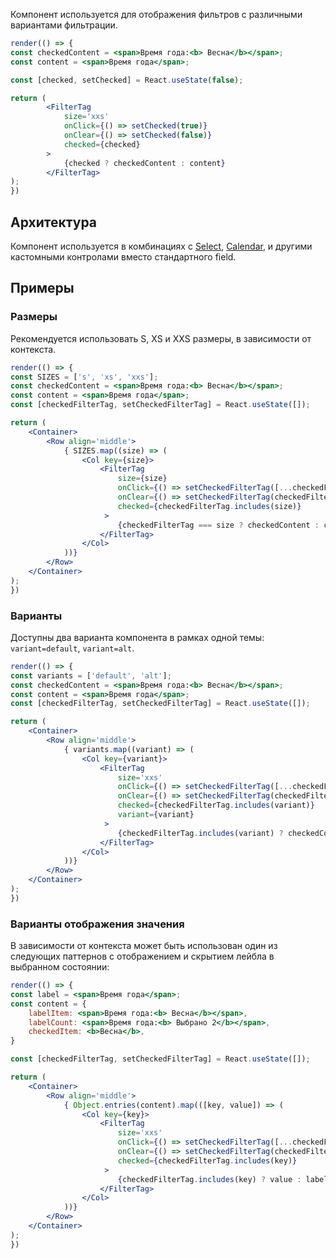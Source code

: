 
Компонент используется для отображения фильтров с различными вариантами фильтрации.

```jsx live
render(() => {
const checkedContent = <span>Время года:<b> Весна</b></span>;
const content = <span>Время года</span>;

const [checked, setChecked] = React.useState(false);

return (
        <FilterTag
            size='xxs'
            onClick={() => setChecked(true)}
            onClear={() => setChecked(false)}
            checked={checked}
        >
            {checked ? checkedContent : content}
        </FilterTag>
);
})
```

## Архитектура
Компонент используется в комбинациях с <a href="/docs/компоненты-select--select">Select</a>, <a href="/docs/компоненты-calendar--calendar">Сalendar</a>,
и другими кастомными контролами вместо стандартного field.

## Примеры

### Размеры
Рекомендуется использовать S, XS и XXS размеры, в зависимости от контекста.

```jsx live
render(() => {
const SIZES = ['s', 'xs', 'xxs'];
const checkedContent = <span>Время года:<b> Весна</b></span>;
const content = <span>Время года</span>;
const [checkedFilterTag, setCheckedFilterTag] = React.useState([]);

return (
    <Container>
        <Row align='middle'>
            { SIZES.map((size) => (
                <Col key={size}>
                    <FilterTag
                        size={size}
                        onClick={() => setCheckedFilterTag([...checkedFilterTag, size])}
                        onClear={() => setCheckedFilterTag(checkedFilterTag.filter((item) => item !== size))}
                        checked={checkedFilterTag.includes(size)}
                     >
                        {checkedFilterTag === size ? checkedContent : content}
                    </FilterTag>
                </Col>
            ))}
        </Row>
    </Container>
);
})
```

### Варианты
Доступны два варианта компонента в рамках одной темы: `variant=default`, `variant=alt`.

```jsx live
render(() => {
const variants = ['default', 'alt'];
const checkedContent = <span>Время года:<b> Весна</b></span>;
const content = <span>Время года</span>;
const [checkedFilterTag, setCheckedFilterTag] = React.useState([]);

return (
    <Container>
        <Row align='middle'>
            { variants.map((variant) => (
                <Col key={variant}>
                    <FilterTag
                        size='xxs'
                        onClick={() => setCheckedFilterTag([...checkedFilterTag, variant])}
                        onClear={() => setCheckedFilterTag(checkedFilterTag.filter((item) => item !== variant))}
                        checked={checkedFilterTag.includes(variant)}
                        variant={variant}
                     >
                        {checkedFilterTag.includes(variant) ? checkedContent : content}
                    </FilterTag>
                </Col>
            ))}
        </Row>
    </Container>
);
})
```

### Варианты отображения значения

В зависимости от контекста может быть использован один из следующих паттернов с отображением и скрытием лейбла в выбранном состоянии:

```jsx live
render(() => {
const label = <span>Время года</span>;
const content = {
    labelItem: <span>Время года:<b> Весна</b></span>,
    labelCount: <span>Время года:<b> Выбрано 2</b></span>,
    checkedItem: <b>Весна</b>,
}

const [checkedFilterTag, setCheckedFilterTag] = React.useState([]);

return (
    <Container>
        <Row align='middle'>
            { Object.entries(content).map(([key, value]) => (
                <Col key={key}>
                    <FilterTag
                        size='xxs'
                        onClick={() => setCheckedFilterTag([...checkedFilterTag, key])}
                        onClear={() => setCheckedFilterTag(checkedFilterTag.filter((item) => item !== key))}
                        checked={checkedFilterTag.includes(key)}
                     >
                        {checkedFilterTag.includes(key) ? value : label}
                    </FilterTag>
                </Col>
            ))}
        </Row>
    </Container>
);
})
```